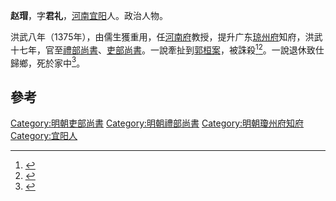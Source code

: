 '''赵瑁'''，字'''君礼'''，[[河南|河南]][[宜阳|宜阳]]人。政治人物。

洪武八年（1375年），由儒生獲重用，任[[河南府|河南府]]教授，提升广东[[琼州府|琼州府]]知府，洪武十七年，官至[[禮部尚書|禮部尚書]]、[[吏部尚書|吏部尚書]]。一說牽扯到[[郭桓案|郭桓案]]，被誅殺<ref name="杨希义刘文瑞1991">{{cite book|author1=杨希义|author2=刘文瑞|title=中国古代廉政制度史|url=http://books.google.com/books?id=gCB5AAAAIAAJ|year=1991|publisher=西北大学出版社|isbn=978-7-5604-0224-6|page=342}}</ref><ref name="陈梧桐1993">{{cite book|author=陈梧桐|title=洪武皇帝大传|url=http://books.google.com/books?id=NDmwAAAAIAAJ|year=1993|publisher=河南人民出版社|page=436}}</ref>。一說退休致仕歸鄉，死於家中<ref>{{cite book|author1=仝建勋|coauthors=张修卿  赵苗远|title=宜阳县志|date=1996年8月|publisher=生活·读书·新知三联书店|pages=第717页|edition=第1版}}</ref>。
==參考==
{{reflist}}

{{明朝人物小作品}}
{{DEFAULTSORT:Zhao趙}}
[[Category:明朝吏部尚書|Category:明朝吏部尚書]]
[[Category:明朝禮部尚書|Category:明朝禮部尚書]]
[[Category:明朝瓊州府知府|Category:明朝瓊州府知府]]
[[Category:宜阳人|Category:宜阳人]]